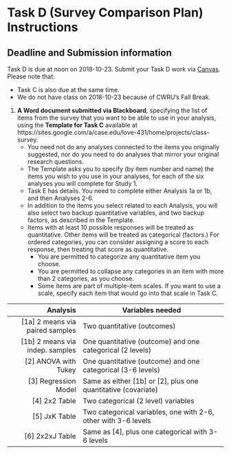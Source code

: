 # Task D (Survey Comparison Plan) Instructions {#taskD}

## Deadline and Submission information

Task D is due at noon on 2018-10-23. Submit your Task D work via [Canvas](https://canvas.case.edu/). Please note that:

- Task C is also due at the same time. 
- We do not have class on 2018-10-23 because of CWRU's Fall Break.


1. **A Word document submitted via Blackboard**, specifying the list of items from the survey that you want to be able to use in your analysis, using the **Template for Task C** available at https://sites.google.com/a/case.edu/love-431/home/projects/class-survey.
    - You need not do any analyses connected to the items you originally suggested, nor do you need to do analyses that mirror your original research questions.
    - The Template asks you to specify (by item number and name) the items you wish to you use in your analyses, for each of the six analyses you will complete for Study 1. 
    - Task E has details. You need to complete either Analysis 1a or 1b, and then Analyses 2-6.
    - In addition to the items you select related to each Analysis, you will also select two backup quantitative variables, and two backup factors, as described in the Template.
    - Items with at least 10 possible responses will be treated as quantitative. Other items will be treated as categorical (factors.) For ordered categories, you can consider assigning a score to each response, then treating that score as quantitative.
        + You are permitted to categorize any quantitative item you choose.
        + You are permitted to collapse any categories in an item with more than 2 categories, as you choose.
        + Some items are part of multiple-item scales. If you want to use a scale, specify each item that would go into that scale in Task C.

Analysis | Variables needed
---------------------: | --------------------------------------------
[1a] 2 means via paired samples | Two quantitative (outcomes)
[1b] 2 means via indep. samples | One quantitative (outcome) and one categorical (2 levels)
[2] ANOVA with Tukey | One quantitative (outcome) and one categorical (3-6 levels)
[3] Regression Model | Same as either [1b] or [2], plus one quantitative (covariate)
[4] 2x2 Table        | Two categorical (2 level) variables
[5] JxK Table        | Two categorical variables, one with 2-6, other with 3-6 levels
[6] 2x2xJ Table      | Same as [4], plus one categorical with 3-6 levels